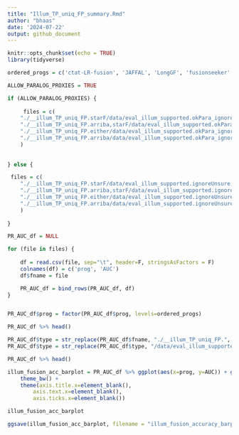 ```yaml
---
title: "Illum_TP_uniq_FP_summary.Rmd"
author: "bhaas"
date: '2024-07-22'
output: github_document
---
```


```r
knitr::opts_chunk$set(echo = TRUE)
library(tidyverse)
```


```r

ordered_progs = c('ctat-LR-fusion', 'JAFFAL', 'LongGF', 'fusionseeker', 'pbfusion')


```


```r

ALLOW_PARALOG_PROXIES = TRUE

if (ALLOW_PARALOG_PROXIES) {
    
     files = c(
    "./__illum_TP_uniq_FP.starF/data/eval_illum_supported.okPara_ignoreUnsure.results.scored.PR.AUC",
    "./__illum_TP_uniq_FP.arriba,starF/data/eval_illum_supported.okPara_ignoreUnsure.results.scored.PR.AUC",
    "./__illum_TP_uniq_FP.either/data/eval_illum_supported.okPara_ignoreUnsure.results.scored.PR.AUC",
    "./__illum_TP_uniq_FP.arriba/data/eval_illum_supported.okPara_ignoreUnsure.results.scored.PR.AUC"
    )
    
    
} else {

 files = c(
    "./__illum_TP_uniq_FP.starF/data/eval_illum_supported.ignoreUnsure.results.scored.PR.AUC",
    "./__illum_TP_uniq_FP.arriba,starF/data/eval_illum_supported.ignoreUnsure.results.scored.PR.AUC",
    "./__illum_TP_uniq_FP.either/data/eval_illum_supported.ignoreUnsure.results.scored.PR.AUC",
    "./__illum_TP_uniq_FP.arriba/data/eval_illum_supported.ignoreUnsure.results.scored.PR.AUC"
    )
 
}

```


```r

PR_AUC_df = NULL

for (file in files) {
    
    df = read.csv(file, sep="\t", header=F, stringsAsFactors = F)
    colnames(df) = c('prog', 'AUC')
    df$fname = file

    PR_AUC_df = bind_rows(PR_AUC_df, df)
}


PR_AUC_df$prog = factor(PR_AUC_df$prog, levels=ordered_progs)

PR_AUC_df %>% head()

```

```r

PR_AUC_df$type = str_replace(PR_AUC_df$fname, "./__illum_TP_uniq_FP.", "")
PR_AUC_df$type = str_replace(PR_AUC_df$type, "/data/eval_illum_supported.*$", "")

PR_AUC_df %>% head()

```

```r

illum_fusion_acc_barplot = PR_AUC_df %>% ggplot(aes(x=prog, y=AUC)) + geom_col(aes(fill=prog)) + facet_wrap(~type, ncol=4) +
    theme_bw() +
    theme(axis.title.x=element_blank(),
        axis.text.x=element_blank(),
        axis.ticks.x=element_blank())

illum_fusion_acc_barplot 

```

```r

ggsave(illum_fusion_acc_barplot, filename = "illum_fusion_accuracy_barplot.svg", width=7, height=3.5)


```







